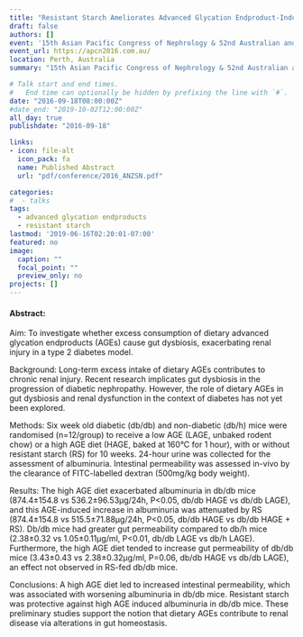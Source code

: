```yaml
---
title: "Resistant Starch Ameliorates Advanced Glycation Endproduct-Induced Albuminuria ina Mouse Model of Type 2 Diabetes" 
draft: false
authors: []
event: '15th Asian Pacific Congress of Nephrology & 52nd Australian and New Zealand Society of Nephrology ASM'
event_url: https://apcn2016.com.au/
location: Perth, Australia
summary: "15th Asian Pacific Congress of Nephrology & 52nd Australian and New Zealand Society of Nephrology ASM"

# Talk start and end times.
#   End time can optionally be hidden by prefixing the line with `#`.
date: "2016-09-18T08:00:00Z"
#date_end: "2019-10-02T12:00:00Z"
all_day: true
publishdate: "2016-09-18"

links:
- icon: file-alt
  icon_pack: fa
  name: Published Abstract
  url: "pdf/conference/2016_ANZSN.pdf"

categories:
#  - talks
tags:
  - advanced glycation endproducts
  - resistant starch
lastmod: '2019-06-16T02:20:01-07:00'
featured: no
image:
  caption: ""
  focal_point: ""
  preview_only: no
projects: []
---
```


#### Abstract:

Aim: To investigate whether excess consumption of dietary advanced glycation endproducts (AGEs) cause gut dysbiosis, exacerbating renal injury in a type 2 diabetes model.


Background: Long-term excess intake of dietary AGEs contributes to chronic renal injury. Recent research implicates gut dysbiosis in the progression of diabetic nephropathy. However, the role of dietary AGEs in gut dysbiosis and renal dysfunction in the context of diabetes has not yet been explored. 


Methods: Six week old diabetic (db/db) and non-diabetic (db/h) mice were randomised (n=12/group) to receive a low AGE (LAGE, unbaked rodent chow) or a high AGE diet (HAGE, baked at 160°C for 1 hour), with or without resistant starch (RS) for 10 weeks.  24-hour urine was collected for the assessment of albuminuria. Intestinal permeability was assessed in-vivo by the clearance of FITC-labelled dextran (500mg/kg body weight).


Results: The high AGE diet exacerbated albuminuria in db/db mice (874.4±154.8 vs 536.2±96.53µg/24h, P<0.05, db/db HAGE vs db/db LAGE), and this AGE-induced increase in albuminuria was attenuated by RS (874.4±154.8 vs 515.5±71.88µg/24h, P<0.05, db/db HAGE vs db/db HAGE + RS). Db/db mice had greater gut permeability compared to db/h mice (2.38±0.32 vs 1.05±0.11µg/ml, P<0.01, db/db LAGE vs db/h LAGE). Furthermore, the high AGE diet tended to increase gut permeability of db/db mice (3.43±0.43 vs 2.38±0.32µg/ml, P=0.06, db/db HAGE vs db/db LAGE), an effect not observed in RS-fed db/db mice.


Conclusions: A high AGE diet led to increased intestinal permeability, which was associated with worsening albuminuria in db/db mice. Resistant starch was protective against high AGE induced albuminuria in db/db mice. These preliminary studies support the notion that dietary AGEs contribute to renal disease via alterations in gut homeostasis.
